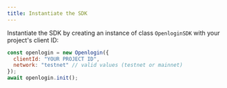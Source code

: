 ```yaml
---
title: Instantiate the SDK
---
```


Instantiate the SDK by creating an instance of class `OpenloginSDK` with your
project's client ID:

```javascript
const openlogin = new Openlogin({
  clientId: "YOUR PROJECT ID",
  network: "testnet" // valid values (testnet or mainnet)
});
await openlogin.init();
```
